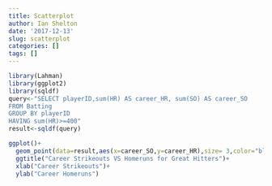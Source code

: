 ```yaml
---
title: Scatterplot
author: Ian Shelton
date: '2017-12-13'
slug: scatterplot
categories: []
tags: []
---
```


```r

library(Lahman)
library(ggplot2)
library(sqldf)
query<-"SELECT playerID,sum(HR) AS career_HR, sum(SO) AS career_SO
FROM Batting 
GROUP BY playerID 
HAVING sum(HR)>=400"
result<-sqldf(query)

ggplot()+
  geom_point(data=result,aes(x=career_SO,y=career_HR),size= 3,color="blue")+
  ggtitle("Career Strikeouts VS Homeruns for Great Hitters")+
  xlab("Career Strikeouts")+
  ylab("Career Homeruns")

```